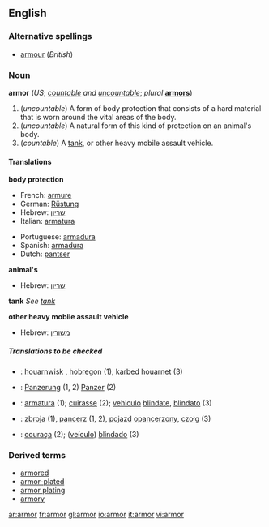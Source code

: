 <!--If you edit this page, please also edit "armour" to ensure these pages remain in sync.-->
==English==

===Alternative spellings===
*[[armour]] (''British'')

===Noun===
'''armor''' (''US''; ''[[countable]] and [[uncountable]]''; ''plural'' '''[[armors]]''')

# (''uncountable'') A form of body protection that consists of a hard material that is worn around the vital areas of the body.
# (''uncountable'') A natural form of this kind of protection on an animal's body.
# (''countable'') A [[tank]], or other heavy mobile assault vehicle.

====Translations====

'''body protection'''
{{top}}
*French: [[armure]] {{f}}
*German: [[Rüstung]] {{f}}
*Hebrew: [[שריון]] {{m}}
*Italian: [[armatura]] {{f}}
{{mid}}
*Portuguese: [[armadura#Portuguese|armadura]] {{f}}
*Spanish: [[armadura#Spanish|armadura]] {{f}}
*Dutch: [[pantser]] {{f}}
{{bottom}}

'''animal's'''
{{top}}
*Hebrew: [[שריון]] {{m}}
{{mid}}
{{bottom}}

'''tank'''
''See [[tank]]''

'''other heavy mobile assault vehicle'''
{{top}}
*Hebrew: [[משורין]] {{m}}
{{mid}}
{{bottom}}

=====Translations to be checked=====
{{checktrans}}
*{{ttbc|Breton}}: [[houarnwisk]] {{m}}, [[hobregon]] {{m}} (1), [[karbed]] [[houarnet]] (3)
*{{ttbc|German}}: [[Panzerung]] {{f}} (1, 2) [[Panzer]] {{m}} (2)
*{{ttbc|Interlingua}}: [[armatura]] (1); [[cuirasse]] (2); [[vehiculo]] [[blindate]], [[blindato]] (3)
*{{ttbc|Polish}}: [[zbroja]] {{f}} (1), [[pancerz]] {{m}} (1, 2), [[pojazd]] [[opancerzony]], [[czołg]] {{m}} (3)
*{{ttbc|Portuguese}}: [[couraça]] {{f}} (2); ([[veículo]]) [[blindado]] {{m}} (3)

===Derived terms===
*[[armored]]
*[[armor-plated]]
*[[armor plating]]
*[[armory]]

<!--If you edit this page, please also edit "armour" to ensure these pages remain in synch.-->

[[ar:armor]]
[[fr:armor]]
[[gl:armor]]
[[io:armor]]
[[it:armor]]
[[vi:armor]]